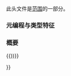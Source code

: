 {{cpp/header/experimental/title|experimental/ranges/type_traits}}
{{cpp/header/experimental/navbar}}

此头文件是[[cpp/experimental/ranges|范围]]的一部分。

=== 元编程与类型特征 ===
{{dsc begin}}
{{dsc namespace | std::experimental::ranges}}
{{dsc inc | cpp/experimental/ranges/type_traits/dsc is_swappable}}
{{dsc inc | cpp/experimental/ranges/type_traits/dsc common_reference}}
{{dsc inc | cpp/experimental/ranges/type_traits/dsc common_type}}
{{dsc end}}

=== 概要 ===
{{source|1=

namespace std { namespace experimental { namespace ranges { inline namespace v1 {

template &lt;class T, class U&gt; struct is_swappable_with;
template &lt;class T&gt; struct is_swappable;

template &lt;class T, class U&gt; struct is_nothrow_swappable_with;
template &lt;class T&gt; struct is_nothrow_swappable;

template &lt;class T, class U&gt; constexpr bool is_swappable_with_v
  = is_swappable_with&lt;T, U&gt;::value;
template &lt;class T&gt; constexpr bool is_swappable_v
  = is_swappable&lt;T&gt;::value;

template &lt;class T, class U&gt; constexpr bool is_nothrow_swappable_with_v
  = is_nothrow_swappable_with&lt;T, U&gt;::value;
template &lt;class T&gt; constexpr bool is_nothrow_swappable_v
  = is_nothrow_swappable&lt;T&gt;::value;

template &lt;class... T&gt; struct common_type;
template &lt;class T, class U, template &lt;class&gt; class TQual, template &lt;class&gt; class UQual&gt;
  struct basic_common_reference { };
template &lt;class... T&gt; struct common_reference;

template &lt;class... T&gt;
  using common_type_t = typename common_type&lt;T...&gt;::type;
template &lt;class... T&gt;
  using common_reference_t = typename common_reference&lt;T...&gt;::type;

{{))}}{{))}}

}}

{{langlinks|en|ja}}